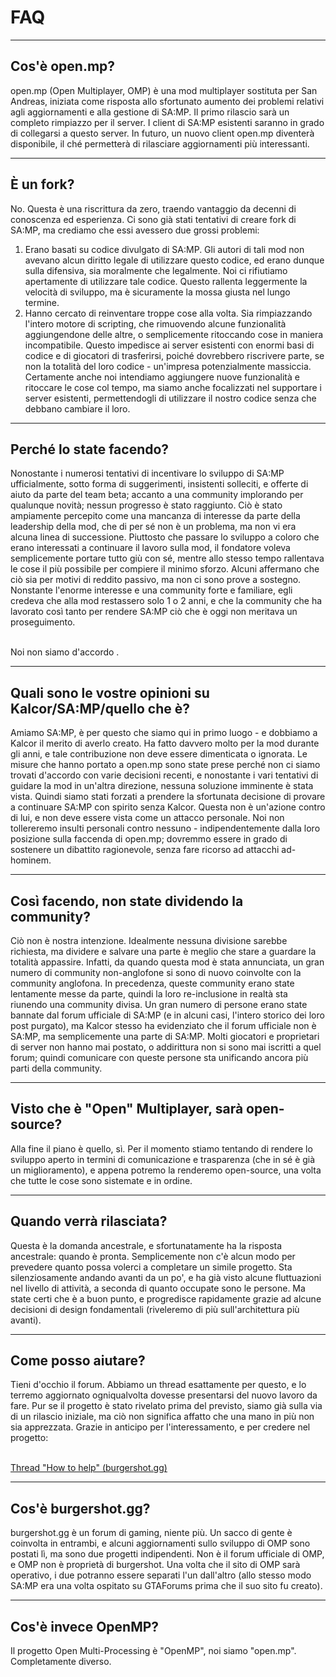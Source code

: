 <h1>FAQ</h1>

<hr />

<h2>Cos'è open.mp?</h2>

open.mp (Open Multiplayer, OMP) è una mod multiplayer sostituta per San Andreas, iniziata come risposta allo sfortunato aumento dei problemi relativi agli aggiornamenti e alla gestione di SA:MP. Il primo rilascio sarà un completo rimpiazzo per il server. I client di SA:MP esistenti saranno in grado di collegarsi a questo server. In futuro, un nuovo client open.mp diventerà disponibile, il ché permetterà di rilasciare aggiornamenti più interessanti.

<hr />

<h2>È un fork?</h2>

No. Questa è una riscrittura da zero, traendo vantaggio da decenni di conoscenza ed esperienza. Ci sono già stati tentativi di creare fork di SA:MP, ma crediamo che essi avessero due grossi problemi:

<ol>
<li>
Erano basati su codice divulgato di SA:MP. Gli autori di tali mod non avevano alcun diritto
legale di utilizzare questo codice, ed erano dunque sulla difensiva, sia moralmente che
legalmente. Noi ci rifiutiamo apertamente di utilizzare tale codice. Questo rallenta
leggermente la velocità di sviluppo, ma è sicuramente la mossa giusta nel lungo termine.
</li>
<li>
Hanno cercato di reinventare troppe cose alla volta. Sia rimpiazzando l'intero motore di
scripting, che rimuovendo alcune funzionalità aggiungendone delle altre, o semplicemente
ritoccando cose in maniera incompatibile. Questo impedisce ai server esistenti con enormi
basi di codice e di giocatori di trasferirsi, poiché dovrebbero riscrivere parte, se non la
totalità del loro codice - un'impresa potenzialmente massiccia. Certamente anche noi
intendiamo aggiungere nuove funzionalità e ritoccare le cose col tempo, ma siamo anche
focalizzati nel supportare i server esistenti, permettendogli di utilizzare il nostro codice
senza che debbano cambiare il loro.
</li>
</ol>
<hr />

<h2>Perché lo state facendo?</h2>

Nonostante i numerosi tentativi di incentivare lo sviluppo di SA:MP ufficialmente, sotto forma di suggerimenti, insistenti solleciti, e offerte di aiuto da parte del team beta; accanto a una community implorando per qualunque novità; nessun progresso è stato raggiunto. Ciò è stato ampiamente percepito come una mancanza di interesse da parte della leadership della mod, che di per sé non è un problema, ma non vi era alcuna linea di successione. Piuttosto che passare lo sviluppo a coloro che erano interessati a continuare il lavoro sulla mod, il fondatore voleva semplicemente portare tutto giù con sé, mentre allo stesso tempo rallentava le cose il più possibile per compiere il minimo sforzo. Alcuni affermano che ciò sia per motivi di reddito passivo, ma non ci sono prove a sostegno. Nonstante l'enorme interesse e una community forte e familiare, egli credeva che alla mod restassero solo 1 o 2 anni, e che la community che ha lavorato così tanto per rendere SA:MP ciò che è oggi non meritava un proseguimento.

<br />
Noi non siamo d'accordo .
<hr />

<h2>Quali sono le vostre opinioni su Kalcor/SA:MP/quello che è?</h2>

Amiamo SA:MP, è per questo che siamo qui in primo luogo - e dobbiamo a Kalcor il merito di averlo creato. Ha fatto davvero molto per la mod durante gli anni, e tale contribuzione non deve essere dimenticata o ignorata. Le misure che hanno portato a open.mp sono state prese perché non ci siamo trovati d'accordo con varie decisioni recenti, e nonostante i vari tentativi di guidare la mod in un'altra direzione, nessuna soluzione imminente è stata vista. Quindi siamo stati forzati a prendere la sfortunata decisione di provare a continuare SA:MP con spirito senza Kalcor. Questa non è un'azione contro di lui, e non deve essere vista come un attacco personale. Noi non tollereremo insulti personali contro nessuno - indipendentemente dalla loro posizione sulla faccenda di open.mp; dovremmo essere in grado di sostenere un dibattito ragionevole, senza fare ricorso ad attacchi ad-hominem.

<hr />

<h2>Così facendo, non state dividendo la community?</h2>

Ciò non è nostra intenzione. Idealmente nessuna divisione sarebbe richiesta, ma dividere e salvare una parte è meglio che stare a guardare la totalità appassire. Infatti, da quando questa mod è stata annunciata, un gran numero di community non-anglofone si sono di nuovo coinvolte con la community anglofona. In precedenza, queste community erano state lentamente messe da parte, quindi la loro re-inclusione in realtà sta riunendo una community divisa. Un gran numero di persone erano state bannate dal forum ufficiale di SA:MP (e in alcuni casi, l'intero storico dei loro post purgato), ma Kalcor stesso ha evidenziato che il forum ufficiale non è SA:MP, ma semplicemente una parte di SA:MP. Molti giocatori e proprietari di server non hanno mai postato, o addirittura non si sono mai iscritti a quel forum; quindi comunicare con queste persone sta unificando ancora più parti della community.

<hr />

<h2>Visto che è "Open" Multiplayer, sarà open-source?</h2>

Alla fine il piano è quello, sì. Per il momento stiamo tentando di rendere lo sviluppo aperto in termini di comunicazione e trasparenza (che in sé è già un miglioramento), e appena potremo la renderemo open-source, una volta che tutte le cose sono sistemate e in ordine.

<hr />

<h2>Quando verrà rilasciata?</h2>

Questa è la domanda ancestrale, e sfortunatamente ha la risposta ancestrale: quando è pronta. Semplicemente non c'è alcun modo per prevedere quanto possa volerci a completare un simile progetto. Sta silenziosamente andando avanti da un po', e ha già visto alcune fluttuazioni nel livello di attività, a seconda di quanto occupate sono le persone. Ma state certi che è a buon punto, e progredisce rapidamente grazie ad alcune decisioni di design fondamentali (riveleremo di più sull'architettura più avanti).

<hr />

<h2>Come posso aiutare?</h2>

Tieni d'occhio il forum. Abbiamo un thread esattamente per questo, e lo terremo aggiornato ogniqualvolta dovesse presentarsi del nuovo lavoro da fare. Pur se il progetto è stato rivelato prima del previsto, siamo già sulla via di un rilascio iniziale, ma ciò non significa affatto che una mano in più non sia apprezzata. Grazie in anticipo per l'interessamento, e per credere nel progetto:

<br />
<a href="https://www.burgershot.gg/showthread.php?tid=99">
    <u>Thread "How to help" (burgershot.gg)</u>
</a>
<hr />

<h2>Cos'è burgershot.gg?</h2>

burgershot.gg è un forum di gaming, niente più. Un sacco di gente è coinvolta in entrambi, e alcuni aggiornamenti sullo sviluppo di OMP sono postati lì, ma sono due progetti indipendenti. Non è il forum ufficiale di OMP, e OMP non è proprietà di burgershot. Una volta che il sito di OMP sarà operativo, i due potranno essere separati l'un dall'altro (allo stesso modo SA:MP era una volta ospitato su GTAForums prima che il suo sito fu creato).

<hr />

<h2>Cos'è invece OpenMP?</h2> Il progetto Open Multi-Processing è "OpenMP", noi siamo "open.mp". Completamente diverso.
